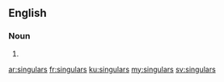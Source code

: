 ==English==

===Noun===
{{head|en|plural}}

# {{plural of|singular|lang=en}}

[[ar:singulars]]
[[fr:singulars]]
[[ku:singulars]]
[[my:singulars]]
[[sv:singulars]]
